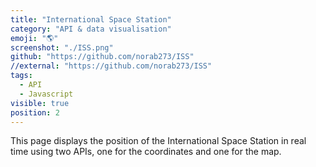 ```yaml
---
title: "International Space Station"
category: "API & data visualisation"
emoji: "🌎"
screenshot: "./ISS.png"
github: "https://github.com/norab273/ISS"
//external: "https://github.com/norab273/ISS"
tags:
  - API
  - Javascript
visible: true
position: 2
---
```


This page displays the position of the International Space Station in real time using two APIs, one for the coordinates and one for the map.
